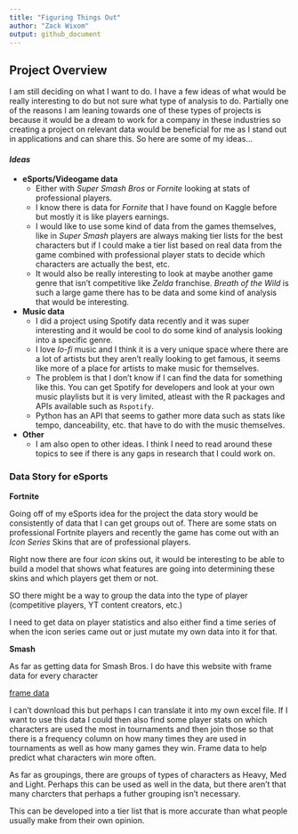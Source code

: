 ```yaml
---
title: "Figuring Things Out"
author: "Zack Wixom"
output: github_document
---
```


## Project Overview

I am still deciding on what I want to do. I have a few ideas of what would be really interesting to do but not sure what type of analysis to do. Partially one of the reasons I am leaning towards one of these types of projects is because it would be a dream to work for a company in these industries so creating a project on relevant data would be beneficial for me as I stand out in applications and can share this. So here are some of my ideas...

#### _Ideas_

- __eSports/Videogame data__
  + Either with _Super Smash Bros_ or _Fornite_ looking at stats of professional players.
  + I know there is data for _Fornite_ that I have found on Kaggle before but mostly it is like players earnings.
  + I would like to use some kind of data from the games themselves, like in _Super Smash_ players are always making tier lists for the best characters but if I could make a tier list based on real data from the game combined with professional player stats to decide which characters are actually the best, etc.
  + It would also be really interesting to look at maybe another game genre that isn't competitive like _Zelda_ franchise. _Breath of the Wild_ is such a large game there has to be data and some kind of analysis that would be interesting.

- __Music data__
  + I did a project using Spotify data recently and it was super interesting and it would be cool to do some kind of analysis looking into a specific genre.
  + I love _lo-fi_ music and I think it is a very unique space where there are a lot of artists but they aren't really looking to get famous, it seems like more of a place for artists to make music for themselves. 
  + The problem is that I don't know if I can find the data for something like this. You can get Spotify for developers and look at your own music playlists but it is very limited, atleast with the R packages and APIs available such as `Rspotify`.
  + Python has an API that seems to gather more data such as stats like tempo, danceability, etc. that have to do with the music themselves.

- __Other__
  + I am also open to other ideas. I think I need to read around these topics to see if there is any gaps in research that I could work on.
  
  

### Data Story for eSports

**Fortnite**

Going off of my eSports idea for the project the data story would be consistently of data that I can get groups out of. There are some stats on professional Fortnite players and recently the game has come out with an _Icon Series_ Skins that are of professional players. 

Right now there are four _icon_ skins out, it would be interesting to be able to build a model that shows what features are going into determining these skins and which players get them or not. 

SO there might be a way to group the data into the type of player (competitive players, YT content creators, etc.)

I need to get data on player statistics and also either find a time series of when the icon series came out or just mutate my own data into it for that. 

**Smash**

As far as getting data for Smash Bros. I do have this website with frame data for every character

[frame data](https://ultimateframedata.com/stats.php#0)

I can't download this but perhaps I can translate it into my own excel file. If I want to use this data I could then also find some player stats on which characters are used the most in tournaments and then join those so that there is a frequency column on how many times they are used in tournaments as well as how many games they win. Frame data to help predict what characters win more often. 

As far as groupings, there are groups of types of characters as Heavy, Med and Light. Perhaps this can be used as well in the data, but there aren't that many charcters that perhaps a futher grouping isn't necessary. 

This can be developed into a tier list that is more accurate than what people usually make from their own opinion. 


